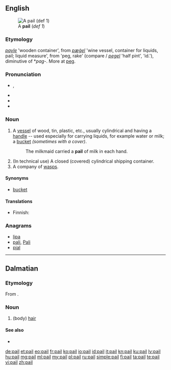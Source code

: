 ==English==
[[Image:Bail_(PSF).png|thumb|A '''pail''' (''def 1'')]]

===Etymology===
{{etyl|enm|en}} ''[[payle]]'' 'wooden container', from {{etyl|ang|en}} ''[[pægel|pæġel]]'' 'wine vessel, container for liquids, pail; liquid measure', from {{etyl|gem-pro|en}} {{term/t|gem-pro|*pagilaz}} 'peg, rake' (compare {{etyl|dum|-}}/{{etyl|gml|-}} ''[[pegel#Middle Dutch|pegel]]'' 'half pint', {{etyl|da|-}} ''{{l|da|pægl}}'' 'id.'), diminutive of *''pag-''. More at [[peg]].

===Pronunciation===
* {{enPR|pāl}}, {{IPA|/peɪl/}}
* {{audio|en-us-pail.ogg|Audio (US)|lang=en}}
* {{rhymes|eɪl}}
* {{homophones|lang=en|pale}}

===Noun===
{{en-noun}}

# A [[vessel]] of wood, tin, plastic, etc., usually cylindrical and having a [[handle]] -- used especially for carrying liquids, for example water or milk; a [[bucket]] ''(sometimes with a cover)''.
#: The milkmaid carried a '''pail''' of milk in each hand.
# (In technical use) A closed (covered) cylindrical shipping container.
# A company of [[wasp]]s.

====Synonyms====
* [[bucket]]

====Translations====
{{trans-see|bucket}}

{{trans-top|company of wasps}}
* Finnish: {{t+|fi|parvi}}
{{trans-mid}}
{{trans-bottom}}

===Anagrams===
* [[lipa#English|lipa]]
* [[pali#English|pali]], [[Pali#English|Pali]]
* [[pial#English|pial]]

----

==Dalmatian==

===Etymology===
From {{etyl|la|dlm}} {{term|pilus|lang=la}}.

===Noun===
{{head|dlm|noun|g=m}}

# (body) [[hair]]

====See also====
* {{l|dlm|capei}}

[[de:pail]]
[[et:pail]]
[[eo:pail]]
[[fr:pail]]
[[ko:pail]]
[[io:pail]]
[[id:pail]]
[[it:pail]]
[[kn:pail]]
[[ku:pail]]
[[lv:pail]]
[[hu:pail]]
[[mg:pail]]
[[ml:pail]]
[[my:pail]]
[[pl:pail]]
[[ru:pail]]
[[simple:pail]]
[[fi:pail]]
[[ta:pail]]
[[te:pail]]
[[vi:pail]]
[[zh:pail]]
